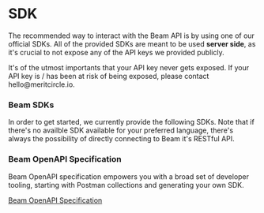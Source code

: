 
# SDK

The recommended way to interact with the Beam API is by using one of our official SDKs. All of the provided SDKs are meant to be used **server side**, as it's crucial to not expose any of the API keys we provided publicly.

<Callout emoji="⚠️">
  It's of the utmost importants that your API key never gets exposed. If your API key is / has been at risk of being exposed, please contact hello@meritcircle.io.
</Callout>

### Beam SDKs

In order to get started, we currently provide the following SDKs. Note that if there's no availble SDK available for your preferred language, there's always the possibility of directly connecting to Beam it's RESTful API.

<Cards>
  <Card
    icon="✅ "
    title="Node.js (Typescript)"
    href="https://github.com/Merit-Circle/beam-node"
  />
  <Card
    icon="✅ "
    title="C# (Restsharp)"
    href="https://github.com/Merit-Circle/beam-csharp"
  />
</Cards>

### Beam OpenAPI Specification
Beam OpenAPI specification empowers you with a broad set of developer tooling, starting with Postman collections and generating your own SDK.

[Beam OpenAPI Specification](https://api.testnet.onbeam.com/api/game-json)